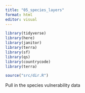 ```yaml
---
title: "05_species_layers"
format: html
editor: visual
---
```


```r
library(tidyverse)
library(here)
library(janitor)
library(terra)
library(sf)
library(qs)
library(countrycode)
library(terra)

source("src/dir.R")
```

Pull in the species vulnerability data

```r





```

